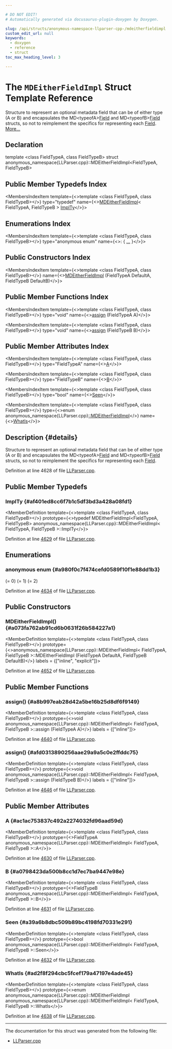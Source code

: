 ```yaml
---

# DO NOT EDIT!
# Automatically generated via docusaurus-plugin-doxygen by Doxygen.

slug: /api/structs/anonymous-namespace-llparser-cpp-/mdeitherfieldimpl
custom_edit_url: null
keywords:
  - doxygen
  - reference
  - struct
toc_max_heading_level: 3

---
```





# The `MDEitherFieldImpl` Struct Template Reference

<DoxygenPage pluginConfig={pluginConfig}>

Structure to represent an optional metadata field that can be of either type (A or B) and encapsulates the MD&lt;typeofA&gt;<a href="/docs/api/files/lib/lib/support/optimizedstructlayout-cpp/#a5208f2b0568d811c542f8d8097dbc035">Field</a> and MD&lt;typeofB&gt;<a href="/docs/api/files/lib/lib/support/optimizedstructlayout-cpp/#a5208f2b0568d811c542f8d8097dbc035">Field</a> structs, so not to reimplement the specifics for representing each <a href="/docs/api/files/lib/lib/support/optimizedstructlayout-cpp/#a5208f2b0568d811c542f8d8097dbc035">Field</a>. <a href="#details">More...</a>

## Declaration

<CodeBlock>template &lt;class FieldTypeA, class FieldTypeB&gt;
struct anonymous_namespace{LLParser.cpp}::MDEitherFieldImpl&lt;FieldTypeA, FieldTypeB&gt;</CodeBlock>

## Public Member Typedefs Index

<MembersIndex>

<MembersIndexItem
  template={<>template &lt;class FieldTypeA, class FieldTypeB&gt;</>}
  type="typedef"
  name={<><a href="/docs/api/structs/anonymous-namespace-llparser-cpp-/mdeitherfieldimpl">MDEitherFieldImpl</a>&lt; FieldTypeA, FieldTypeB &gt; <a href="#af401ed8cc6f7b1c5df3bd3a428a08fd1">ImplTy</a></>}>
</MembersIndexItem>

</MembersIndex>

## Enumerations Index

<MembersIndex>

<MembersIndexItem
  template={<>template &lt;class FieldTypeA, class FieldTypeB&gt;</>}
  type="anonymous enum"
  name={<>:  &#123; <a href="#a980f0c7f474cefd0589f10f1e88dd1b3">...</a> &#125;</>}>
</MembersIndexItem>

</MembersIndex>

## Public Constructors Index

<MembersIndex>

<MembersIndexItem
  template={<>template &lt;class FieldTypeA, class FieldTypeB&gt;</>}
  name={<><a href="#a073fa762ab91cd6b0631f26b584227a1">MDEitherFieldImpl</a> (FieldTypeA DefaultA, FieldTypeB DefaultB)</>}>
</MembersIndexItem>

</MembersIndex>

## Public Member Functions Index

<MembersIndex>

<MembersIndexItem
  template={<>template &lt;class FieldTypeA, class FieldTypeB&gt;</>}
  type="void"
  name={<><a href="#a8b997eab28d42a5be16b25d8df6f9149">assign</a> (FieldTypeA A)</>}>
</MembersIndexItem>

<MembersIndexItem
  template={<>template &lt;class FieldTypeA, class FieldTypeB&gt;</>}
  type="void"
  name={<><a href="#afd0313890256aae29a9a5c0e2ffddc75">assign</a> (FieldTypeB B)</>}>
</MembersIndexItem>

</MembersIndex>

## Public Member Attributes Index

<MembersIndex>

<MembersIndexItem
  template={<>template &lt;class FieldTypeA, class FieldTypeB&gt;</>}
  type="FieldTypeA"
  name={<><a href="#ac1ac753837c492a2274032fd96aad59d">A</a></>}>
</MembersIndexItem>

<MembersIndexItem
  template={<>template &lt;class FieldTypeA, class FieldTypeB&gt;</>}
  type="FieldTypeB"
  name={<><a href="#a0798423da500b8cc1d7ec7ba9447e98e">B</a></>}>
</MembersIndexItem>

<MembersIndexItem
  template={<>template &lt;class FieldTypeA, class FieldTypeB&gt;</>}
  type="bool"
  name={<><a href="#a39a6b8dbc509b89bc4198fd70331e291">Seen</a></>}>
</MembersIndexItem>

<MembersIndexItem
  template={<>template &lt;class FieldTypeA, class FieldTypeB&gt;</>}
  type={<>enum anonymous&#95;namespace&#123;LLParser.cpp&#125;<a href="#a073fa762ab91cd6b0631f26b584227a1">::MDEitherFieldImpl</a></>}
  name={<><a href="#ad2f8f294cbc5fcef179a47197e4ade45">WhatIs</a></>}>
</MembersIndexItem>

</MembersIndex>

## Description {#details}

Structure to represent an optional metadata field that can be of either type (A or B) and encapsulates the MD&lt;typeofA&gt;<a href="/docs/api/files/lib/lib/support/optimizedstructlayout-cpp/#a5208f2b0568d811c542f8d8097dbc035">Field</a> and MD&lt;typeofB&gt;<a href="/docs/api/files/lib/lib/support/optimizedstructlayout-cpp/#a5208f2b0568d811c542f8d8097dbc035">Field</a> structs, so not to reimplement the specifics for representing each <a href="/docs/api/files/lib/lib/support/optimizedstructlayout-cpp/#a5208f2b0568d811c542f8d8097dbc035">Field</a>.

Definition at line 4628 of file <a href="/docs/api/files/lib/lib/asmparser/llparser-cpp">LLParser.cpp</a>.

<SectionDefinition>

## Public Member Typedefs

### ImplTy {#af401ed8cc6f7b1c5df3bd3a428a08fd1}

<MemberDefinition
  template={<>template &lt;class FieldTypeA, class FieldTypeB&gt;</>}
  prototype={<>typedef MDEitherFieldImpl&lt;FieldTypeA, FieldTypeB&gt; anonymous&#95;namespace&#123;LLParser.cpp&#125;::MDEitherFieldImpl&lt; FieldTypeA, FieldTypeB &gt;::ImplTy</>}>

Definition at line <a href="/docs/api/files/lib/lib/asmparser/llparser-cpp/#l04629">4629</a> of file <a href="/docs/api/files/lib/lib/asmparser/llparser-cpp">LLParser.cpp</a>.
</MemberDefinition>

</SectionDefinition>

<SectionDefinition>

## Enumerations

### anonymous enum  {#a980f0c7f474cefd0589f10f1e88dd1b3}

<MemberDefinition
  prototype="anonymous enum ">

<EnumerationList title="Enumeration values">

<Link id="a980f0c7f474cefd0589f10f1e88dd1b3ac58ad5a42b0a88d638cbabd2eb4f03dc" />
<EnumerationListItem name="IsInvalid">
 (= 0)
</EnumerationListItem>

<Link id="a980f0c7f474cefd0589f10f1e88dd1b3a0b9bbfffd9dece828b8eb76734e69292" />
<EnumerationListItem name="IsTypeA">
 (= 1)
</EnumerationListItem>

<Link id="a980f0c7f474cefd0589f10f1e88dd1b3aef5f9da4e85c844579b96de6e1e285d0" />
<EnumerationListItem name="IsTypeB">
 (= 2)
</EnumerationListItem>

</EnumerationList>

Definition at line <a href="/docs/api/files/lib/lib/asmparser/llparser-cpp/#l04634">4634</a> of file <a href="/docs/api/files/lib/lib/asmparser/llparser-cpp">LLParser.cpp</a>.
</MemberDefinition>

</SectionDefinition>

<SectionDefinition>

## Public Constructors

### MDEitherFieldImpl() {#a073fa762ab91cd6b0631f26b584227a1}

<MemberDefinition
  template={<>template &lt;class FieldTypeA, class FieldTypeB&gt;</>}
  prototype={<>anonymous&#95;namespace&#123;LLParser.cpp&#125;::MDEitherFieldImpl&lt; FieldTypeA, FieldTypeB &gt;::MDEitherFieldImpl (FieldTypeA DefaultA, FieldTypeB DefaultB)</>}
  labels = {["inline", "explicit"]}>

Definition at line <a href="/docs/api/files/lib/lib/asmparser/llparser-cpp/#l04652">4652</a> of file <a href="/docs/api/files/lib/lib/asmparser/llparser-cpp">LLParser.cpp</a>.
</MemberDefinition>

</SectionDefinition>

<SectionDefinition>

## Public Member Functions

### assign() {#a8b997eab28d42a5be16b25d8df6f9149}

<MemberDefinition
  template={<>template &lt;class FieldTypeA, class FieldTypeB&gt;</>}
  prototype={<>void anonymous&#95;namespace&#123;LLParser.cpp&#125;::MDEitherFieldImpl&lt; FieldTypeA, FieldTypeB &gt;::assign (FieldTypeA A)</>}
  labels = {["inline"]}>

Definition at line <a href="/docs/api/files/lib/lib/asmparser/llparser-cpp/#l04640">4640</a> of file <a href="/docs/api/files/lib/lib/asmparser/llparser-cpp">LLParser.cpp</a>.
</MemberDefinition>

### assign() {#afd0313890256aae29a9a5c0e2ffddc75}

<MemberDefinition
  template={<>template &lt;class FieldTypeA, class FieldTypeB&gt;</>}
  prototype={<>void anonymous&#95;namespace&#123;LLParser.cpp&#125;::MDEitherFieldImpl&lt; FieldTypeA, FieldTypeB &gt;::assign (FieldTypeB B)</>}
  labels = {["inline"]}>

Definition at line <a href="/docs/api/files/lib/lib/asmparser/llparser-cpp/#l04646">4646</a> of file <a href="/docs/api/files/lib/lib/asmparser/llparser-cpp">LLParser.cpp</a>.
</MemberDefinition>

</SectionDefinition>

<SectionDefinition>

## Public Member Attributes

### A {#ac1ac753837c492a2274032fd96aad59d}

<MemberDefinition
  template={<>template &lt;class FieldTypeA, class FieldTypeB&gt;</>}
  prototype={<>FieldTypeA anonymous&#95;namespace&#123;LLParser.cpp&#125;::MDEitherFieldImpl&lt; FieldTypeA, FieldTypeB &gt;::A</>}>

Definition at line <a href="/docs/api/files/lib/lib/asmparser/llparser-cpp/#l04630">4630</a> of file <a href="/docs/api/files/lib/lib/asmparser/llparser-cpp">LLParser.cpp</a>.
</MemberDefinition>

### B {#a0798423da500b8cc1d7ec7ba9447e98e}

<MemberDefinition
  template={<>template &lt;class FieldTypeA, class FieldTypeB&gt;</>}
  prototype={<>FieldTypeB anonymous&#95;namespace&#123;LLParser.cpp&#125;::MDEitherFieldImpl&lt; FieldTypeA, FieldTypeB &gt;::B</>}>

Definition at line <a href="/docs/api/files/lib/lib/asmparser/llparser-cpp/#l04631">4631</a> of file <a href="/docs/api/files/lib/lib/asmparser/llparser-cpp">LLParser.cpp</a>.
</MemberDefinition>

### Seen {#a39a6b8dbc509b89bc4198fd70331e291}

<MemberDefinition
  template={<>template &lt;class FieldTypeA, class FieldTypeB&gt;</>}
  prototype={<>bool anonymous&#95;namespace&#123;LLParser.cpp&#125;::MDEitherFieldImpl&lt; FieldTypeA, FieldTypeB &gt;::Seen</>}>

Definition at line <a href="/docs/api/files/lib/lib/asmparser/llparser-cpp/#l04632">4632</a> of file <a href="/docs/api/files/lib/lib/asmparser/llparser-cpp">LLParser.cpp</a>.
</MemberDefinition>

### WhatIs {#ad2f8f294cbc5fcef179a47197e4ade45}

<MemberDefinition
  template={<>template &lt;class FieldTypeA, class FieldTypeB&gt;</>}
  prototype={<>enum anonymous&#95;namespace&#123;LLParser.cpp&#125;::MDEitherFieldImpl anonymous&#95;namespace&#123;LLParser.cpp&#125;::MDEitherFieldImpl&lt; FieldTypeA, FieldTypeB &gt;::WhatIs</>}>

Definition at line <a href="/docs/api/files/lib/lib/asmparser/llparser-cpp/#l04638">4638</a> of file <a href="/docs/api/files/lib/lib/asmparser/llparser-cpp">LLParser.cpp</a>.
</MemberDefinition>

</SectionDefinition>

<hr/>

The documentation for this struct was generated from the following file:

<ul>
<li><a href="/docs/api/files/lib/lib/asmparser/llparser-cpp">LLParser.cpp</a></li>
</ul>

</DoxygenPage>
